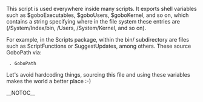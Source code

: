 This script is used everywhere inside many scripts. It exports shell variables such as $goboExecutables, $goboUsers, $goboKernel, and so on, which contains a string specifying where in the file system these entries are (/System/Index/bin, /Users, /System/Kernel, and so on).

For example, in the Scripts package, within the bin/ subdirectory are files such as ScriptFunctions or SuggestUpdates, among others. These source GoboPath via:

  . GoboPath


Let's avoid hardcoding things, sourcing this file and using these variables makes the world a better place :-)

{{Scripts}}
__NOTOC__

